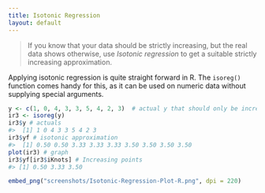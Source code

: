 ```yaml
---
title: Isotonic Regression
layout: default
---
```

> If you know that your data should be strictly increasing, but the real data shows otherwise, use _Isotonic regression_ to get a suitable strictly increasing approximation.

Applying isotonic regression is quite straight forward in R. The `isoreg()` function comes handy for this, as it can be used on numeric data without supplying special arguments.

```r
y <- c(1, 0, 4, 3, 3, 5, 4, 2, 3)  # actual y that should only be increasing.
ir3 <- isoreg(y)
ir3$y # actuals
#>  [1] 1 0 4 3 3 5 4 2 3
ir3$yf # isotonic approximation
#>  [1] 0.50 0.50 3.33 3.33 3.33 3.50 3.50 3.50 3.50
plot(ir3) # graph
ir3$yf[ir3$iKnots] # Increasing points
#> [1] 0.50 3.33 3.50
```

```r
embed_png("screenshots/Isotonic-Regression-Plot-R.png", dpi = 220)
```

